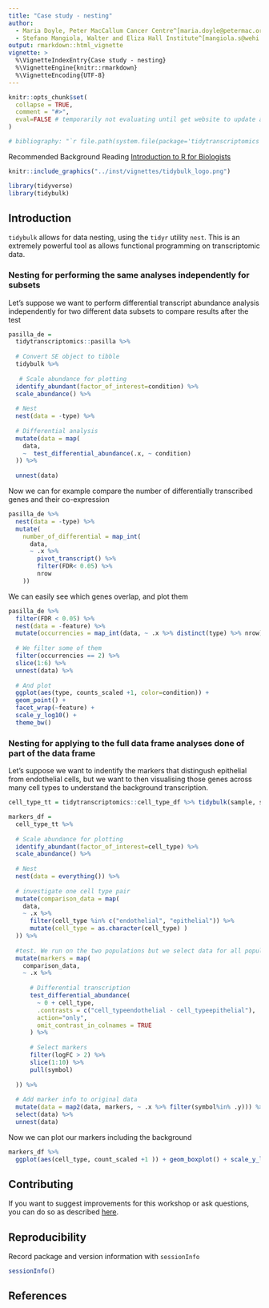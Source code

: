 ```yaml
---
title: "Case study - nesting"
author:
  - Maria Doyle, Peter MacCallum Cancer Centre^[maria.doyle@petermac.org]
  - Stefano Mangiola, Walter and Eliza Hall Institute^[mangiola.s@wehi.edu.au]
output: rmarkdown::html_vignette
vignette: >
  %\VignetteIndexEntry{Case study - nesting}
  %\VignetteEngine{knitr::rmarkdown}
  %\VignetteEncoding{UTF-8}
---
```


```r
knitr::opts_chunk$set(
  collapse = TRUE,
  comment = "#>",
  eval=FALSE # temporarily not evaluating until get website to update and sort out what datasets to use
)

# bibliography: "`r file.path(system.file(package='tidytranscriptomics', 'vignettes'), 'workshop_1_hour.bib')`"

```

Recommended Background Reading
[Introduction to R for Biologists](https://melbournebioinformatics.github.io/r-intro-biologists/intro_r_biologists.html)

```r
knitr::include_graphics("../inst/vignettes/tidybulk_logo.png")
```

```r

library(tidyverse)
library(tidybulk)
```

## Introduction
`tidybulk` allows for data nesting, using the `tidyr` utility `nest`. This is an extremely powerful tool as allows functional programming on transcriptomic data.

### Nesting for performing the same analyses independently for subsets
Let's suppose we want to perform differential transcript abundance analysis independently for two different data subsets to compare results after the test

```r

pasilla_de = 
  tidytranscriptomics::pasilla %>% 
  
  # Convert SE object to tibble
  tidybulk %>%
  
   # Scale abundance for plotting
  identify_abundant(factor_of_interest=condition) %>%
  scale_abundance() %>%
  
  # Nest
  nest(data = -type) %>%
  
  # Differential analysis
  mutate(data = map(
    data,
    ~  test_differential_abundance(.x, ~ condition) 
  )) %>%
  
  unnest(data)
```

Now we can for example compare the number of differentially transcribed genes and their co-expression

```r
pasilla_de %>%
  nest(data = -type) %>%
  mutate(
    number_of_differential = map_int(
      data,
      ~ .x %>% 
        pivot_transcript() %>% 
        filter(FDR< 0.05) %>% 
        nrow
    ))
```

We can easily see which genes overlap, and plot them

```r
pasilla_de %>%
  filter(FDR < 0.05) %>%
  nest(data = -feature) %>%
  mutate(occurrencies = map_int(data, ~ .x %>% distinct(type) %>% nrow)) %>%
  
  # We filter some of them
  filter(occurrencies == 2) %>%
  slice(1:6) %>%
  unnest(data) %>%
  
  # And plot
  ggplot(aes(type, counts_scaled +1, color=condition)) + 
  geom_point() + 
  facet_wrap(~feature) +
  scale_y_log10() +
  theme_bw()

```

### Nesting for applying to the full data frame analyses done of part of the data frame
Let's suppose we want to indentify the markers that distingush epithelial from endothelial cells, but we want to then visualising those genes across many cell types to understand the background transcription.

```r

cell_type_tt = tidytranscriptomics::cell_type_df %>% tidybulk(sample, symbol, count)

markers_df = 
  cell_type_tt %>%
  
  # Scale abundance for plotting
  identify_abundant(factor_of_interest=cell_type) %>%
  scale_abundance() %>%
  
  # Nest
  nest(data = everything()) %>%
  
  # investigate one cell type pair
  mutate(comparison_data = map(
    data,
    ~ .x %>%
      filter(cell_type %in% c("endothelial", "epithelial")) %>%
      mutate(cell_type = as.character(cell_type) ) 
  )) %>%
  
  #test. We run on the two populations but we select data for all populations
  mutate(markers = map(
    comparison_data,
    ~ .x %>%
      
      # Differential transcription
      test_differential_abundance(
        ~ 0 + cell_type, 
        .contrasts = c("cell_typeendothelial - cell_typeepithelial"),
        action="only", 
        omit_contrast_in_colnames = TRUE
      ) %>%
      
      # Select markers
      filter(logFC > 2) %>% 
      slice(1:10) %>% 
      pull(symbol)
    
  )) %>%
  
  # Add marker info to original data
  mutate(data = map2(data, markers, ~ .x %>% filter(symbol%in% .y))) %>%
  select(data) %>%
  unnest(data) 


```

Now we can plot our markers including the background

```r
markers_df %>%
  ggplot(aes(cell_type, count_scaled +1 )) + geom_boxplot() + scale_y_log10() + theme_bw()
```


## Contributing
If you want to suggest improvements for this workshop or ask questions, you can do so as described [here](https://github.com/stemangiola/tidytranscriptomics/blob/master/CONTRIBUTING.md).

## Reproducibility
Record package and version information with `sessionInfo`

```r
sessionInfo()
```

## References
